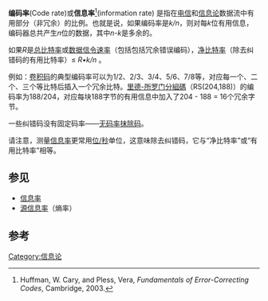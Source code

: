 {{noteTA
|G1=IT
}}
'''编码率'''(Code rate)或'''信息率'''<ref>Huffman, W. Cary, and Pless, Vera, ''Fundamentals of Error-Correcting Codes'', Cambridge, 2003.</ref>(information rate) 是指在[[电信|电信]]和[[信息论|信息论]]数据流中有用部分（非冗余）的比例。也就是说，如果编码率是''k/n''，则对每''k''位有用信息，编码器总共产生''n''位的数据，其中''n-k''是多余的。

如果''R''是[[总比特率|总比特率]]或[[数据信令速率|数据信令速率]]（包括包括冗余错误编码），[[净比特率|净比特率]]（除去纠错码的有用比特率）≤ ''R•k/n'' 。

例如：[[卷积码|卷积码]]的典型编码率可以为1/2、2/3、3/4、5/6、7/8等，对应每一个、二个、三个等比特后插入一个冗余比特。[[里德-所罗门码|里德-所罗门]][[分組碼|分組碼]]（RS(204,188)）的编码率为188/204，对应每块188字节的有用信息中加入了204 - 188 = 16个冗余字节。

一些纠错码没有固定码率——[[喷泉码|无码率抹除码]]。

请注意，测量[[信息率|信息率]]更常用[[比特率|位/秒]]单位，这意味除去纠错码，它与“净比特率”或“有用比特率”相等。

== 参见 ==
* [[信息率|信息率]]
* [[源信息率|源信息率]]（熵率）

== 参考 ==
{{reflist}}

[[Category:信息论|Category:信息论]]

{{Comp-sci-stub}}